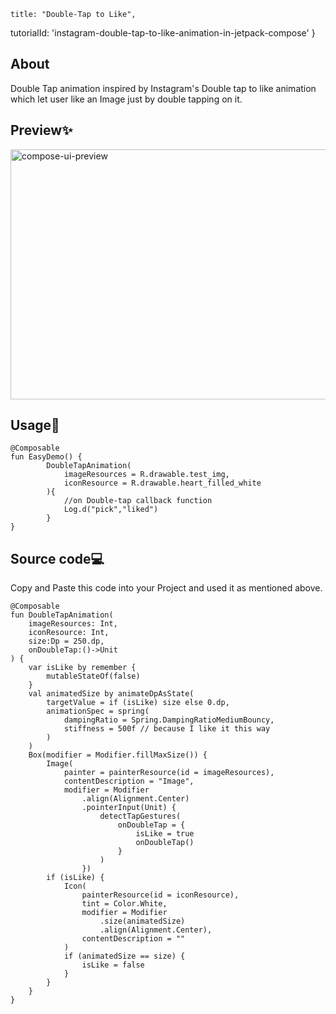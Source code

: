 


    title: "Double-Tap to Like",
 tutorialId: 'instagram-double-tap-to-like-animation-in-jetpack-compose'
}


## About
Double Tap animation inspired by Instagram's Double tap to like animation which let user like an Image just by double tapping on it.

## Preview✨
 <Image
            src="/blog-cover/instagram-double-tap-to-like-animation-in-jetpack-compose.png"
            alt="compose-ui-preview"
            width="720"
            height="400"
          /> 

## Usage🎯

```
@Composable
fun EasyDemo() {
        DoubleTapAnimation(
            imageResources = R.drawable.test_img,
            iconResource = R.drawable.heart_filled_white
        ){
            //on Double-tap callback function
            Log.d("pick","liked")
        }
}
```

## Source code💻
Copy and Paste this code into your Project and used it as mentioned above.

```
@Composable
fun DoubleTapAnimation(
    imageResources: Int,
    iconResource: Int,
    size:Dp = 250.dp,
    onDoubleTap:()->Unit
) {
    var isLike by remember {
        mutableStateOf(false)
    }
    val animatedSize by animateDpAsState(
        targetValue = if (isLike) size else 0.dp,
        animationSpec = spring(
            dampingRatio = Spring.DampingRatioMediumBouncy,
            stiffness = 500f // because I like it this way
        )
    )
    Box(modifier = Modifier.fillMaxSize()) {
        Image(
            painter = painterResource(id = imageResources),
            contentDescription = "Image",
            modifier = Modifier
                .align(Alignment.Center)
                .pointerInput(Unit) {
                    detectTapGestures(
                        onDoubleTap = {
                            isLike = true
                            onDoubleTap()
                        }
                    )
                })
        if (isLike) {
            Icon(
                painterResource(id = iconResource),
                tint = Color.White,
                modifier = Modifier
                    .size(animatedSize)
                    .align(Alignment.Center),
                contentDescription = ""
            )
            if (animatedSize == size) {
                isLike = false
            }
        }
    }
}
```



